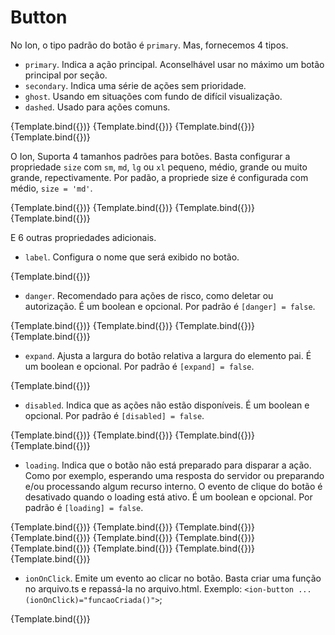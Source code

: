 
<Meta title="Ion/Buttons/Button" component={ButtonComponent} />


# Button

No Ion, o tipo padrão do botão é `primary`. Mas, fornecemos 4 tipos.

- `primary`. Indica a ação principal. Aconselhável usar no máximo um botão principal por seção.
- `secondary`. Indica uma série de ações sem prioridade.
- `ghost`. Usando em situações com fundo de difícil visualização.
- `dashed`. Usado para ações comuns.

<Canvas>
  <Story
    name="type: primary"
    args={{
      label: 'Primary',
      type: 'primary',
    }}
  >
    {Template.bind({})}
  </Story>
  <Story
    name="type: secondary"
    args={{
      label: 'secondary',
      type: 'secondary',
    }}
  >
    {Template.bind({})}
  </Story>
  <Story
    name="type: ghost"
    args={{
      label: 'Ghost',
      type: 'ghost',
    }}
  >
    {Template.bind({})}
  </Story>
  <Story
    name="type: dashed"
    args={{
      label: 'Dashed',
      type: 'dashed',
    }}
  >
    {Template.bind({})}
  </Story>
</Canvas>

O Ion, Suporta 4 tamanhos padrões para botões. Basta configurar a propriedade `size` com `sm`, `md`, `lg` ou `xl` pequeno, médio, grande ou muito grande, repectivamente. Por padão, a propriede size é configurada com médio, `size = 'md'`.

<Canvas>
  <Story
    name="size: small"
    args={{
      label: 'Small',
      size: 'sm',
    }}
  >
    {Template.bind({})}
  </Story>
  <Story
    name="size: medium"
    args={{
      label: 'Medium',
      size: 'md',
    }}
  >
    {Template.bind({})}
  </Story>
  <Story
    name="size: large"
    args={{
      label: 'Large',
      size: 'lg',
    }}
  >
    {Template.bind({})}
  </Story>
  <Story
    name="size: extra-large"
    args={{
      label: 'Extra-large',
      size: 'xl',
    }}
  >
    {Template.bind({})}
  </Story>
</Canvas>

E 6 outras propriedades adicionais.

- `label`. Configura o nome que será exibido no botão.

<Canvas>
  <Story
    name="label: name button"
    args={{
      label: 'Nome do botão',
      type: 'primary',
    }}
  >
    {Template.bind({})}
  </Story>
</Canvas>

- `danger`. Recomendado para ações de risco, como deletar ou autorização. É um boolean e opcional. Por padrão é `[danger] = false`.

<Canvas>
  <Story
    name="danger in primary button"
    args={{
      label: 'Primary',
      type: 'primary',
      danger: true,
    }}
  >
    {Template.bind({})}
  </Story>
  <Story
    name="danger in secondary button"
    args={{
      label: 'secondary',
      type: 'secondary',
      danger: true,
    }}
  >
    {Template.bind({})}
  </Story>
  <Story
    name="danger in ghost primary"
    args={{
      label: 'Ghost',
      type: 'ghost',
      danger: true,
    }}
  >
    {Template.bind({})}
  </Story>
  <Story
    name="danger in dashed button"
    args={{
      label: 'Dashed',
      type: 'dashed',
      danger: true,
    }}
  >
    {Template.bind({})}
  </Story>
</Canvas>

- `expand`. Ajusta a largura do botão relativa a largura do elemento pai. É um boolean e opcional. Por padrão é `[expand] = false`.

<Canvas>
  <Story
    name="expand: true"
    args={{
      label: 'primary',
      expand: true,
    }}
  >
    {Template.bind({})}
  </Story>
</Canvas>

- `disabled`. Indica que as ações não estão disponíveis. É um boolean e opcional. Por padrão é `[disabled] = false`.

<Canvas>
  <Story
    name="disabled in primary button"
    args={{
      label: 'Primary',
      type: 'primary',
      disabled: true,
    }}
  >
    {Template.bind({})}
  </Story>
  <Story
    name="disabled in secondary button"
    args={{
      label: 'secondary',
      type: 'secondary',
      disabled: true,
    }}
  >
    {Template.bind({})}
  </Story>
  <Story
    name="disabled in ghost button"
    args={{
      label: 'Ghost',
      type: 'ghost',
      disabled: true,
    }}
  >
    {Template.bind({})}
  </Story>
  <Story
    name="disabled in dashed button"
    args={{
      label: 'Dashed',
      type: 'dashed',
      disabled: true,
    }}
  >
    {Template.bind({})}
  </Story>
</Canvas>

- `loading`. Indica que o botão não está preparado para disparar a ação. Como por exemplo, esperando uma resposta do servidor ou preparando e/ou processando algum recurso interno. O evento de clique do botão é desativado quando o loading está ativo. É um boolean e opcional. Por padrão é `[loading] = false`.

<Canvas>
  <Story
    name="Loading in primary button"
    args={{
      label: 'Loading',
      type: 'primary',
      loading: true,
    }}
  >
    {Template.bind({})}
  </Story>
  <Story
    name="Loading in secondary button"
    args={{
      label: 'Loading',
      type: 'secondary',
      loading: true,
    }}
  >
    {Template.bind({})}
  </Story>
  <Story
    name="Loading in ghost button"
    args={{
      label: 'Loading',
      type: 'ghost',
      loading: true,
    }}
  >
    {Template.bind({})}
  </Story>
  <Story
    name="Loading in dashed button"
    args={{
      label: 'Loading',
      type: 'dashed',
      loading: true,
    }}
  >
    {Template.bind({})}
  </Story>
  <Story
    name="Loading in primary danger button"
    args={{
      label: 'Loading',
      type: 'primary',
      danger: true,
      loading: true,
    }}
  >
    {Template.bind({})}
  </Story>
  <Story
    name="Loading in primary disabled button"
    args={{
      label: 'Loading',
      type: 'primary',
      disabled: true,
      loading: true,
    }}
  >
    {Template.bind({})}
  </Story>
  <Story
    name="Loading in secondary disabled button"
    args={{
      label: 'Loading',
      type: 'secondary',
      disabled: true,
      loading: true,
    }}
  >
    {Template.bind({})}
  </Story>
  <Story
    name="Loading in ghost disabled button"
    args={{
      label: 'Loading',
      type: 'ghost',
      disabled: true,
      loading: true,
    }}
  >
    {Template.bind({})}
  </Story>
  <Story
    name="Loading in dashed disabled button"
    args={{
      label: 'Loading',
      type: 'dashed',
      disabled: true,
      loading: true,
    }}
  >
    {Template.bind({})}
  </Story>
  <Story
    name="Loading in secondary danger disabled button"
    args={{
      label: 'Loading',
      type: 'secondary',
      danger: true,
      disabled: true,
      loading: true,
    }}
  >
    {Template.bind({})}
  </Story>
</Canvas>

- `ionOnClick`. Emite um evento ao clicar no botão. Basta criar uma função no arquivo.ts e repassá-la no arquivo.html.
  Exemplo: `<ion-button ... (ionOnClick)="funcaoCriada()">`;

<Canvas>
  <Story
    name="ionOnClick"
    args={{
      label: 'Confirmar',
    }}
  >
    {Template.bind({})}
  </Story>
</Canvas>
